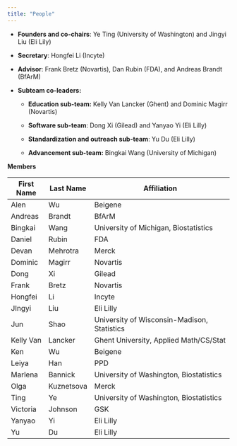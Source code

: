 ```yaml
---
title: "People"
---
```


-   **Founders and co-chairs**: Ye Ting (University of Washington) and Jingyi Liu (Eli Lily)

-   **Secretary**: Hongfei Li (Incyte)

-   **Advisor**: Frank Bretz (Novartis), Dan Rubin (FDA), and Andreas Brandt (BfArM)

-   **Subteam co-leaders:**

    -   **Education sub-team:** Kelly Van Lancker (Ghent) and Dominic Magirr (Novartis)

    -   **Software sub-team**: Dong Xi (Gilead) and Yanyao Yi (Eli Lilly)

    -   **Standardization and outreach sub-team**: Yu Du (Eli Lilly)

    -   **Advancement sub-team:** Bingkai Wang (University of Michigan)

**Members**

| First Name | Last Name  | Affiliation                                 |
|------------|------------|---------------------------------------------|
| Alen       | Wu         | Beigene                                     |
| Andreas    | Brandt     | BfArM                                       |
| Bingkai    | Wang       | University of Michigan, Biostatistics       |
| Daniel     | Rubin      | FDA                                         |
| Devan      | Mehrotra   | Merck                                       |
| Dominic    | Magirr     | Novartis                                    |
| Dong       | Xi         | Gilead                                      |
| Frank      | Bretz      | Novartis                                    |
| Hongfei    | Li         | Incyte                                      |
| JIngyi     | Liu        | Eli Lilly                                   |
| Jun        | Shao       | University of Wisconsin-Madison, Statistics |
| Kelly Van  | Lancker    | Ghent University, Applied Math/CS/Stat      |
| Ken        | Wu         | Beigene                                     |
| Leiya      | Han        | PPD                                         |
| Marlena    | Bannick    | University of Washington, Biostatistics     |
| Olga       | Kuznetsova | Merck                                       |
| Ting       | Ye         | University of Washington, Biostatistics     |
| Victoria   | Johnson    | GSK                                         |
| Yanyao     | Yi         | Eli Lilly                                   |
| Yu         | Du         | Eli Lilly                                   |
